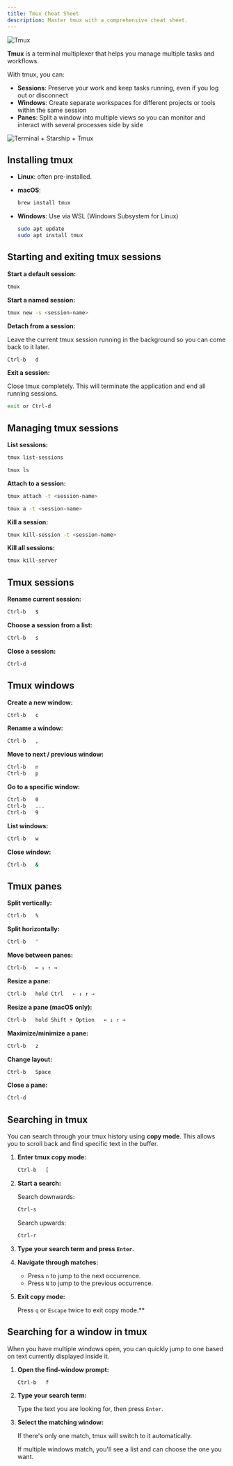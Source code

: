 ```yaml
---
title: Tmux Cheat Sheet
description: Master tmux with a comprehensive cheat sheet.
---
```



![Tmux](../../../assets/tmux.png)

**Tmux** is a terminal multiplexer that helps you manage multiple tasks and workflows.

With tmux, you can:

- **Sessions**: Preserve your work and keep tasks running, even if you log out or disconnect
- **Windows**: Create separate workspaces for different projects or tools within the same session
- **Panes**: Split a window into multiple views so you can monitor and interact with several processes side by side

![Terminal + Starship + Tmux](../../../assets/Terminal-Starship-Tmux.png)

## Installing tmux

- **Linux**: often pre-installed.

- **macOS**:

    ```bash
    brew install tmux
    ```

- **Windows**: Use via WSL (Windows Subsystem for Linux)

    ```bash
    sudo apt update
    sudo apt install tmux
    ```

## Starting and exiting tmux sessions

**Start a default session:**

```bash
tmux
```

**Start a named session:**

```bash
tmux new -s <session-name>
```

**Detach from a session:**

Leave the current tmux session running in the background so you can come back to it later.

```bash
Ctrl-b   d
```

**Exit a session:**

Close tmux completely. This will terminate the application and end all running sessions.

```bash
exit or Ctrl-d
```

## Managing tmux sessions

**List sessions:**

```bash
tmux list-sessions

tmux ls
```

**Attach to a session:**

```bash
tmux attach -t <session-name>

tmux a -t <session-name>
```

**Kill a session:**

```bash
tmux kill-session -t <session-name>
```

**Kill all sessions:**

```bash
tmux kill-server
```

## Tmux sessions

**Rename current session:**

```bash
Ctrl-b   $
```

**Choose a session from a list:**

```bash
Ctrl-b   s
```

**Close a session:**

```bash
Ctrl-d
```

## Tmux windows

**Create a new window:**

```bash
Ctrl-b   c
```

**Rename a window:**

```bash
Ctrl-b   ,
```

**Move to next / previous window:**

```bash
Ctrl-b   n
Ctrl-b   p
```

**Go to a specific window:**

```bash
Ctrl-b   0
Ctrl-b   ...
Ctrl-b   9
```

**List windows:**

```bash
Ctrl-b   w
```

**Close window:**

```bash
Ctrl-b   &
```

## Tmux panes

**Split vertically:**

```bash
Ctrl-b   %
```

**Split horizontally:**

```bash
Ctrl-b   "
```

**Move between panes:**

```bash
Ctrl-b   ← ↓ ↑ →
```

**Resize a pane:**

```bash
Ctrl-b   hold Ctrl   ← ↓ ↑ →
```

**Resize a pane (macOS only):**

```bash
Ctrl-b   hold Shift + Option   ← ↓ ↑ →
```

**Maximize/minimize a pane:**

```bash
Ctrl-b   z
```

**Change layout:**

```bash
Ctrl-b   Space
```

**Close a pane:**

```bash
Ctrl-d
```

## Searching in tmux

You can search through your tmux history using **copy mode**. This allows you to scroll back and find specific text in the buffer.

<Steps>

1. **Enter tmux copy mode:**

    ```bash
    Ctrl-b   [
    ```

2. **Start a search:**

    Search downwards:

    ```bash
    Ctrl-s
    ```

    Search upwards:

    ```bash
    Ctrl-r
    ```

3. **Type your search term and press `Enter`.**

4. **Navigate through matches:**

    - Press `n` to jump to the next occurrence.
    - Press `N` to jump to the previous occurrence.

5. **Exit copy mode:**

    Press `q` or `Escape` twice to exit copy mode.**

</Steps>

## Searching for a window in tmux

When you have multiple windows open, you can quickly jump to one based on text currently displayed inside it.

<Steps>

1. **Open the find-window prompt:**

    ```bash
    Ctrl-b   f
    ```

2. **Type your search term:**

    Type the text you are looking for, then press `Enter`.


3. **Select the matching window:**

    If there's only one match, tmux will switch to it automatically.

    If multiple windows match, you'll see a list and can choose the one you want.

</Steps>
